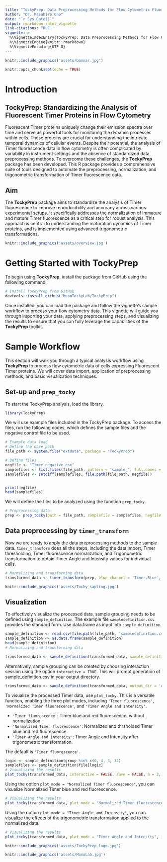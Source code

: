 ```yaml
---
title: "TockyPrep: Data Preprocessing Methods for Flow Cytometric Fluorescent Timer Analysis"
author: "Dr. Masahiro Ono"
date: "`r Sys.Date()`"
output: rmarkdown::html_vignette
link-citations: TRUE
vignette: >
  %\VignetteIndexEntry{TockyPrep: Data Preprocessing Methods for Flow Cytometric Fluorescent Timer Analysis}
  %\VignetteEngine{knitr::rmarkdown}
  %\VignetteEncoding{UTF-8}
---
```



```r
knitr::include_graphics('assets/bannar.jpg')
```


```r
knitr::opts_chunk$set(echo = TRUE)
```

# Introduction

## TockyPrep: Standardizing the Analysis of Fluorescent Timer Proteins in Flow Cytometry

Fluorescent Timer proteins uniquely change their emission spectra over time and serve as powerful tools for monitoring the dynamic processes within cells. These proteins are crucial for understanding the intricate temporal dynamics of cellular events. Despite their potential, the analysis of Timer fluorescence data in flow cytometry is often complicated by variability in instrument settings and the absence of standardized data preprocessing methods. To overcome these challenges, the **TockyPrep** package has been developed. This R package provides a comprehensive suite of tools designed to automate the preprocessing, normalization, and trigonometric transformation of Timer fluorescence data.

## Aim

The **TockyPrep** package aims to standardize the analysis of Timer fluorescence to improve reproducibility and accuracy across various experimental setups. It specifically addresses the normalization of immature and mature Timer fluorescence as a critical step for robust analysis. This approach is central to understanding the maturation dynamics of Timer proteins, and is implemented using advanced trigonometric transformations.

```r
knitr::include_graphics('assets/overview.jpg')
```

# Getting Started with TockyPrep

To begin using **TockyPrep**, install the package from GitHub using the following command:

```R
# Install TockyPrep from GitHub
devtools::install_github("MonoTockyLab/TockyPrep")
```

Once installed, you can load the package and follow the vignette's sample workflow to process your flow cytometry data. This vignette will guide you through importing your data, applying preprocessing steps, and visualizing the results to ensure that you can fully leverage the capabilities of the **TockyPrep** toolkit.

# Sample Workflow

This section will walk you through a typical analysis workflow using **TockyPrep** to process flow cytometric data of cells expressing Fluorescent Timer proteins. We will cover data import, application of preprocessing methods, and basic visualization techniques.

## Set-up and `prep_tocky`

To start the TockyPrep analysis, load the library.

```r
library(TockyPrep)
```

We will use example files included in the TockyPrep package. To access the files, run the following codes, which defines the sample files and the negative control file to be used.

```r
# Example data load
# Define the base path
file_path <- system.file("extdata", package = "TockyPrep")

# Define files
negfile <- "Timer_negative.csv"
samplefiles <- list.files(file_path, pattern = "sample_", full.names = FALSE)
samplefiles <- setdiff(samplefiles, file.path(file_path, negfile))


print(negfile)
head(samplefiles)

```

We will define the files to be analyzed using the function `prep_tocky`.
```r
# Preprocessing data
prep <- prep_tocky(path = file_path, samplefile = samplefiles, negfile = negfile, interactive = FALSE)

```


## Data preprocessing by `timer_transform`

Now we are ready to apply the data preprocessing methods to the sample data. `timer_transform` does all the steps, including the data import, Timer thresholding, Timer fluorescence normalization, and Trigonometric transformation to obtain Timer Angle and Intensity values for individual cells.

```r

# Normalizing and transforming data
transformed_data <- timer_transform(prep, blue_channel = 'Timer.Blue', red_channel = 'Timer.Red', select = FALSE, verbose = FALSE)
```

```r
knitr::include_graphics('assets/Tocky_sapling.jpg')
```

## Visualization

To effectively visualize the processed data, sample grouping needs to be defined using `sample_definition`. The example file `sampledefinition.csv` provides the standard form. Use data.frame as input into `sample_definition`.

```r
sample_definition <- read.csv(file.path(file_path, 'sampledefinition.csv'))
sample_definition <- as.data.frame(sample_definition)
head(sample_definition)
# Normalizing and transforming data

transformed_data <- sample_definition(transformed_data, sample_definition = sample_definition, interactive = FALSE)

```

Alternatively, sample grouping can be created by choosing interaction session using the option `interactive = TRUE`. This will prompt generation of sample_definition.csv in your output directory.

```r
transformed_data <- sample_definition(transformed_data, output_dir = 'outuput', interactive = TRUE)

```

To visualize the processed Timer data, use `plot_tocky`. This is a versatile function, enabling the three plot modes, including `'Timer fluorescence'`, `'Normalized Timer fluorescence'`, and `'Timer Angle and Intensity'`.

- `'Timer fluorescence'`: Timer blue and red fluorescence, without normalization.
- `'Normalized Timer fluorescence'`: Normalized and thrsholded Timer blue and red fluorescence.
- `'Timer Angle and Intensity'`: Timer Angle and Intensity after trigonometric transformation.

The default is `'Timer fluorescence'`.

```r

logic <- sample_definition$group %in% c(0, 4, 8, 12)
samplefiles <- sample_definition$file[logic]
# Visualizing the results
plot_tocky(transformed_data, interactive = FALSE, save = FALSE, n = 2, samplefile = samplefiles, verbose = FALSE)
```

Using the option `plot_mode = "Normalized Timer fluorescence"`, you can visualize Normalized Timer blue and red fluorescence.

```r
# Visualizing the results
plot_tocky(transformed_data, plot_mode = "Normalized Timer fluorescence", interactive = FALSE, save = FALSE, n = 2, samplefile = samplefiles, verbose = FALSE)
```

Using the option `plot_mode = "Timer Angle and Intensity"`, you can visualize the effects of the trigonometric transformation applied to the normalized data.

```r
# Visualizing the results
plot_tocky(transformed_data, plot_mode = "Timer Angle and Intensity", interactive = FALSE, save = FALSE, n = 2, samplefile = samplefiles, verbose = FALSE)
```


```r
knitr::include_graphics('assets/TockyPrep_logo.jpg')
```


```r
knitr::include_graphics('assets/MonoLab.jpg')
```
